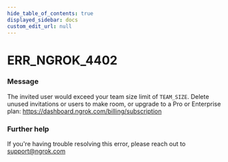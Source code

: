 ```yaml
---
hide_table_of_contents: true
displayed_sidebar: docs
custom_edit_url: null
---
```



# ERR_NGROK_4402

### Message
The invited user would exceed your team size limit of `TEAM_SIZE`. Delete unused invitations or users to make room, or upgrade to a Pro or Enterprise plan: https://dashboard.ngrok.com/billing/subscription

### Further help
If you're having trouble resolving this error, please reach out to [support@ngrok.com](mailto:support@ngrok.com?subject=Help%20with%20ERR_NGROK_4402)


<ErrorDetails error='err_ngrok_4402' />
